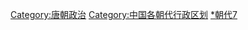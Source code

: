 {{Catmore}}

[[Category:唐朝政治|Category:唐朝政治]]
[[Category:中国各朝代行政区划|Category:中国各朝代行政区划]]
[[Category:中國古代行政區劃|*朝代7]]